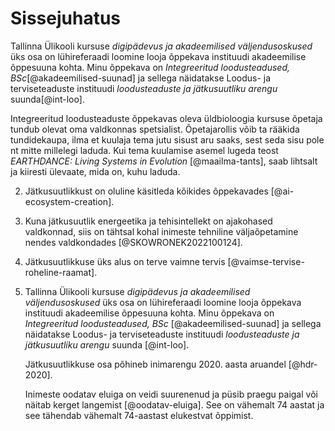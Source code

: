 # Sissejuhatus {-}

Tallinna Ülikooli kursuse *digipädevus ja akadeemilised väljendusoskused* üks osa on lühireferaadi loomine looja õppekava instituudi akadeemilise õppesuuna kohta. Minu õppekava on *Integreeritud loodusteadused, BSc*[@akadeemilised-suunad] ja sellega näidatakse Loodus- ja terviseteaduste instituudi *loodusteaduste ja jätkusuutliku arengu* suunda[@int-loo].

Integreeritud loodusteaduste õppekavas oleva üldbioloogia kursuse õpetaja tundub olevat oma valdkonnas spetsialist. Õpetajarollis võib ta rääkida tundidekaupa, ilma et kuulaja tema jutu sisust aru saaks, sest seda sisu pole nt mitte millelegi laduda. Kui tema kuulamise asemel lugeda teost *EARTHDANCE:
Living Systems in Evolution* [@maailma-tants], saab lihtsalt ja kiiresti ülevaate, mida on, kuhu laduda.

2. Jätkusuutlikkust on oluline käsitleda kõikides õppekavades [@ai-ecosystem-creation].

3. Kuna jätkusuutlik energeetika ja tehisintellekt on ajakohased valdkonnad, siis on tähtsal kohal inimeste tehniline väljaõpetamine nendes valdkondades [@SKOWRONEK2022100124].

4. Jätkusuutlikkuse üks alus on terve vaimne tervis [@vaimse-tervise-roheline-raamat].

5.  Tallinna Ülikooli kursuse *digipädevus ja akadeemilised väljendusoskused* üks osa on lühireferaadi loomine looja õppekava instituudi akadeemilise õppesuuna kohta. Minu õppekava on *Integreeritud loodusteadused, BSc* [@akadeemilised-suunad] ja sellega näidatakse Loodus- ja terviseteaduste instituudi *loodusteaduste ja jätkusuutliku arengu* suunda [@int-loo].

    Jätkusuutlikkuse osa põhineb inimarengu 2020. aasta aruandel [@hdr-2020].
    
    Inimeste oodatav eluiga on veidi suurenenud ja püsib praegu paigal või näitab kerget langemist [@oodatav-eluiga]. See on vähemalt 74 aastat ja see tähendab vähemalt 74-aastast elukestvat õppimist.
